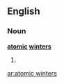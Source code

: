 ==English==

===Noun===
'''[[atomic]] [[winter]]s'''

# {{plural of|[[atomic winter]]}}

[[ar:atomic winters]]